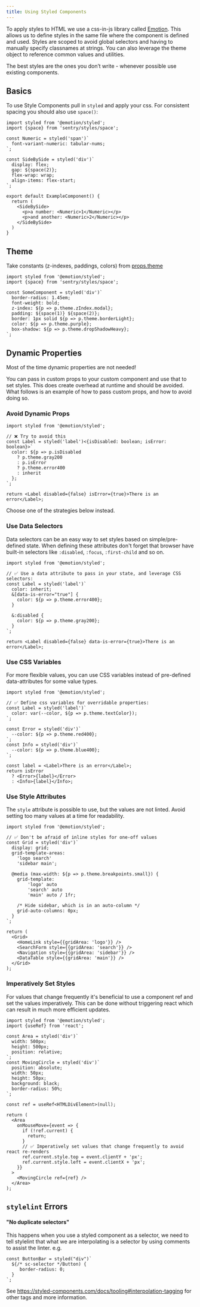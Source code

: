 ```yaml
---
title: Using Styled Components
---
```


To apply styles to HTML we use a css-in-js library called [Emotion](https://emotion.sh/). This allows us to define styles in the same file where the component is defined and used. Styles are scoped to avoid global selectors and having to manually specify classnames at strings. You can also leverage the theme object to reference common values and utilities.

The best styles are the ones you don’t write - whenever possible use existing components.

## Basics

To use Style Components pull in `styled` and apply your css. For consistent spacing you should also use `space()`:

```tsx
import styled from '@emotion/styled';
import {space} from 'sentry/styles/space';

const Numeric = styled('span')`
  font-variant-numeric: tabular-nums;
`;

const SideBySide = styled('div')`
  display: flex;
  gap: ${space(2)};
  flex-wrap: wrap;
  align-items: flex-start;
`;

export default ExampleComponent() {
  return (
    <SideBySide>
      <p>a number: <Numeric>1</Numeric></p>
      <p>and another: <Numeric>2</Numeric></p>
    </SideBySide>
  )
}
```

## Theme

Take constants (z-indexes, paddings, colors) from [props.theme](https://github.com/getsentry/sentry/blob/master/static/app/utils/theme.tsx)

```tsx
import styled from '@emotion/styled';
import {space} from 'sentry/styles/space';

const SomeComponent = styled('div')`
  border-radius: 1.45em;
  font-weight: bold;
  z-index: ${p => p.theme.zIndex.modal};
  padding: ${space(1)} ${space(2)};
  border: 1px solid ${p => p.theme.borderLight};
  color: ${p => p.theme.purple};
  box-shadow: ${p => p.theme.dropShadowHeavy};
`;
```

## Dynamic Properties

<Alert level="info">
  Most of the time dynamic properties are not needed!
</Alert>

You can pass in custom props to your custom component and use that to set styles. This does create overhead at runtime and should be avoided. What follows is an example of how to pass custom props, and how to avoid doing so.

### Avoid Dynamic Props
```tsx
import styled from '@emotion/styled';

// ❌ Try to avoid this
const Label = styled('label')<{isDisabled: boolean; isError: boolean}>`
  color: ${p => p.isDisabled
    ? p.theme.gray200
    : p.isError
    ? p.theme.error400
    : inherit
  };
`;

return <Label disabled={false} isError={true}>There is an error</Label>;
```

Choose one of the strategies below instead.

### Use Data Selectors

Data selectors can be an easy way to set styles based on simple/pre-defined state. When defining these attributes don't forget that browser have built-in selectors like `:disabled`, `:focus`, `:first-child` and so on.

```tsx
import styled from '@emotion/styled';

// ✅ Use a data attribute to pass in your state, and leverage CSS selectors:
const Label = styled('label')`
  color: inherit;
  &[data-is-error="true"] {
    color: ${p => p.theme.error400};
  }
  
  &:disabled {
    color: ${p => p.theme.gray200};
  }
`;

return <Label disabled={false} data-is-error={true}>There is an error</Label>;
```

### Use CSS Variables

For more flexible values, you can use CSS variables instead of pre-defined data-attributes for some value types.

```tsx
import styled from '@emotion/styled';

// ✅ Define css variables for overridable properties:
const Label = styled('label')`
  color: var(--color, ${p => p.theme.textColor});
`;

const Error = styled('div')`
  --color: ${p => p.theme.red400};
`;
const Info = styled('div')`
  --color: ${p => p.theme.blue400};
`;

const label = <Label>There is an error</Label>;
return isError
  ? <Error>{label}</Error>
  : <Info>{label}</Info>;
```

### Use Style Attributes

The `style` attribute is possible to use, but the values are not linted. Avoid setting too many values at a time for readability.

```tsx
import styled from '@emotion/styled';

// ✅ Don't be afraid of inline styles for one-off values
const Grid = styled('div')`
  display: grid;
  grid-template-areas:
    'logo search'
    'sidebar main';
  
  @media (max-width: ${p => p.theme.breakpoints.small}) {
    grid-template:
        'logo' auto
        'search' auto
        'main' auto / 1fr;

    /* Hide sidebar, which is in an auto-column */
    grid-auto-columns: 0px;
  }
`;

return (
  <Grid>
    <HomeLink style={{gridArea: 'logo'}} />
    <SearchForm style={{gridArea: 'search'}} />
    <Navigation style={{gridArea: 'sidebar'}} />
    <DataTable style={{gridArea: 'main'}} />
  </Grid>
);
```

### Imperatively Set Styles

For values that change frequently it's beneficial to use a component ref and set the values imperatively. This can be done without triggering react which can result in much more efficient updates.

```tsx
import styled from '@emotion/styled';
import {useRef} from 'react';

const Area = styled('div')`
  width: 500px;
  height: 500px;
  position: relative;
`;
const MovingCircle = styled('div')`
  position: absolute;
  width: 50px;
  height: 50px;
  background: black;
  border-radius: 50%;
`;

const ref = useRef<HTMLDivElement>(null);

return (
  <Area
    onMouseMove={event => {
      if (!ref.current) {
        return;
      }
      // ✅ Imperatively set values that change frequently to avoid react re-renders
      ref.current.style.top = event.clientY + 'px';
      ref.current.style.left = event.clientX + 'px';
    }}
  >
    <MovingCircle ref={ref} />
  </Area>
);
```




## `stylelint` Errors

#### "No duplicate selectors"
This happens when you use a styled component as a selector, we need to tell stylelint that what we are interpolating is a selector by using comments to assist the linter. e.g.

```tsx
const ButtonBar = styled("div")`
  ${/* sc-selector */Button) {
     border-radius: 0;
  }
`;
```

See https://styled-components.com/docs/tooling#interpolation-tagging for other tags and more information.
